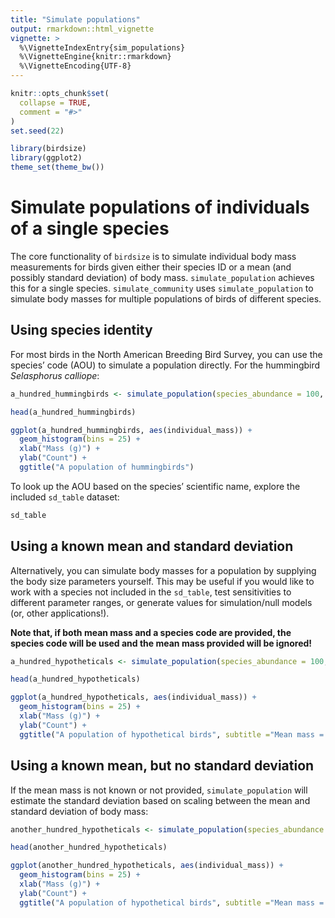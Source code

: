 ```yaml
---
title: "Simulate populations"
output: rmarkdown::html_vignette
vignette: >
  %\VignetteIndexEntry{sim_populations}
  %\VignetteEngine{knitr::rmarkdown}
  %\VignetteEncoding{UTF-8}
---
```


```r
knitr::opts_chunk$set(
  collapse = TRUE,
  comment = "#>"
)
set.seed(22)
```

```r
library(birdsize)
library(ggplot2)
theme_set(theme_bw())
```

# Simulate populations of individuals of a single species

The core functionality of `birdsize` is to simulate individual body mass measurements for birds given either their species ID or a mean (and possibly standard deviation) of body mass. `simulate_population` achieves this for a single species. `simulate_community` uses `simulate_population` to simulate body masses for multiple populations of birds of different species. 


## Using species identity

For most birds in the North American Breeding Bird Survey, you can use the species' code (AOU) to simulate a population directly. For the hummingbird _Selasphorus calliope_: 

```r

a_hundred_hummingbirds <- simulate_population(species_abundance = 100, species_code = 244)

head(a_hundred_hummingbirds)

ggplot(a_hundred_hummingbirds, aes(individual_mass)) + 
  geom_histogram(bins = 25) +
  xlab("Mass (g)") +
  ylab("Count") +
  ggtitle("A population of hummingbirds") 

```

To look up the AOU based on the species' scientific name, explore the included `sd_table` dataset:

```r
sd_table

```

## Using a known mean and standard deviation

Alternatively, you  can simulate body masses for a population by supplying the body size parameters yourself. This may be useful if you would like to work with a species not included in the `sd_table`, test sensitivities to different parameter ranges, or generate values for simulation/null models (or, other applications!). 

**Note that, if both mean mass and a species code are provided, the species code will be used and the mean mass provided will be ignored!**

```r

a_hundred_hypotheticals <- simulate_population(species_abundance = 100, species_mean = 25, species_sd = 3)

head(a_hundred_hypotheticals)

ggplot(a_hundred_hypotheticals, aes(individual_mass)) + 
  geom_histogram(bins = 25) +
  xlab("Mass (g)") +
  ylab("Count") +
  ggtitle("A population of hypothetical birds", subtitle ="Mean mass = 25 g\nStandard deviation = 3") 


```

## Using a known mean, but no standard deviation

If the mean mass is not known or not provided, `simulate_population` will estimate the standard deviation based on scaling between the mean and standard deviation of body mass:


```r


another_hundred_hypotheticals <- simulate_population(species_abundance = 100, species_mean = 25)

head(another_hundred_hypotheticals)

ggplot(another_hundred_hypotheticals, aes(individual_mass)) + 
  geom_histogram(bins = 25) +
  xlab("Mass (g)") +
  ylab("Count") +
  ggtitle("A population of hypothetical birds", subtitle ="Mean mass = 25 g\nStandard deviation = 1.74") 


```
